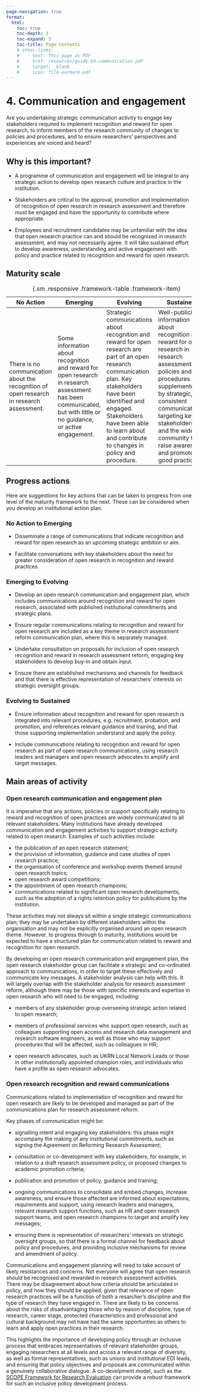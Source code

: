 ```yaml
---
page-navigation: true
format:
  html:
    toc: true
    toc-depth: 3
    toc-expand: 3
    toc-title: Page Contents
    # other-links:
    #   - text: This page as PDF
    #     href: resources/guide-04-communication.pdf
    #     target: _blank
    #     icon: file-earmark-pdf
---
```


# 4. Communication and engagement

```{=html}
<a href="resources/guide-04-communication.pdf"
   class="pdf-download" target="_blank"></a>
```

::: {.callout .feature}
Are you undertaking strategic communication activity to engage key stakeholders required to implement recognition and reward for open research, to inform members of the research community of changes to policies and procedures, and to ensure researchers' perspectives and experiences are voiced and heard? 
:::

## Why is this important? 

- A programme of communication and engagement will be integral to any strategic action to develop open research culture and practice in the institution. 

- Stakeholders are critical to the approval, promotion and implementation of recognition of open research in research assessment and therefore must be engaged and have the opportunity to contribute where appropriate. 

- Employees and recruitment candidates may be unfamiliar with the idea that open research practice can and should be recognised in research assessment, and may not necessarily agree. It will take sustained effort to develop awareness, understanding and active engagement with policy and practice related to recognition and reward for open research.   

## Maturity scale 

| No Action | Emerging | Evolving | Sustained |
|---------|---------|---------|---------|
| There is no communication about the recognition of open research in research assessment. | Some information about recognition and reward for open research in research assessment has been communicated, but with little or no guidance, or active engagement. | Strategic communications about recognition and reward for open research are part of an open research communication plan. Key stakeholders have been identified and engaged. Stakeholders have been able to learn about and contribute to changes in policy and procedure. | Well-publicised information about recognition and reward for open research in research assessment policies and procedures is supplemented by strategic, consistent communications targeting key stakeholders and the wider community to raise awareness and promote good practice. |

: {.sm .responsive .framework-table .framework-item}


## Progress actions 

Here are suggestions for key actions that can be taken to progress from one level of the maturity framework to the next. These can be considered when you develop an institutional action plan.  

### No Action to Emerging 

- Disseminate a range of communications that indicate recognition and reward for open research as an upcoming strategic ambition or aim. 

- Facilitate conversations with key stakeholders about the need for greater consideration of open research in recognition and reward practices. 

### Emerging to Evolving 

- Develop an open research communication and engagement plan, which includes communications around recognition and reward for open research, associated with published institutional commitments and strategic plans. 

- Ensure regular communications relating to recognition and reward for open research are included as a key theme in research assessment reform communication plan, where this is separately managed. 

- Undertake consultation on proposals for inclusion of open research recognition and reward in research assessment reform, engaging key stakeholders to develop buy-in and obtain input.  

- Ensure there are established mechanisms and channels for feedback and that there is effective representation of researchers' interests on strategic oversight groups. 

### Evolving to Sustained 

- Ensure information about recognition and reward for open research is integrated into relevant procedures, e.g. recruitment, probation, and promotion, and references relevant guidance and training, and that those supporting implementation understand and apply the policy.  

- Include communications relating to recognition and reward for open research as part of open research communications, using research leaders and managers and open research advocates to amplify and target messages. 

## Main areas of activity 

### Open research communication and engagement plan 

It is imperative that any actions, policies or support specifically relating to reward and recognition of open practices are widely communicated to all relevant stakeholders. Many institutions have already developed communication and engagement activities to support strategic activity related to open research. Examples of such activities include: 

- the publication of an open research statement;
- the provision of information, guidance and case studies of open research practice; 
- the organisation of conference and workshop events themed around open research topics; 
- open research award competitions; 
- the appointment of open research champions; 
- communications related to significant open research developments, such as the adoption of a rights retention policy for publications by the institution. 

These activities may not always sit within a single strategic communications plan; they may be undertaken by different stakeholders within the organisation and may not be explicitly organised around an open research theme. However, to progress through to maturity, institutions would be expected to have a structured plan for communication related to reward and recognition for open research. 

By developing an open research communication and engagement plan, the open research stakeholder group can facilitate a strategic and co-ordinated approach to communications, in order to target these effectively and communicate key messages. A stakeholder analysis can help with this. It will largely overlap with the stakeholder analysis for research assessment reform, although there may be those with specific interests and expertise in open research who will need to be engaged, including:  

- members of any stakeholder group overseeing strategic action related to open research; 

- members of professional services who support open research, such as colleagues supporting open access and research data management and research software engineers, as well as those who may support procedures that will be affected, such as colleagues in HR;  

- open research advocates, such as UKRN Local Network Leads or those in other institutionally appointed champion roles, and individuals who have a profile as open research advocates. 

### Open research recognition and reward communications 

Communications related to implementation of recognition and reward for open research are likely to be developed and managed as part of the communications plan for research assessment reform.  

Key phases of communication might be:  

- signalling intent and engaging key stakeholders: this phase might accompany the making of any institutional commitments, such as signing the Agreement on Reforming Research Assessment; 

- consultation or co-development with key stakeholders, for example, in relation to a draft research assessment policy, or proposed changes to academic promotion criteria; 

- publication and promotion of policy, guidance and training; 

- ongoing communications to consolidate and embed changes, increase awareness, and ensure those affected are informed about expectations, requirements and support, using research leaders and managers, relevant research support functions, such as HR and open research support teams, and open research champions to target and amplify key messages; 

- ensuring there is representation of researchers' interests on strategic oversight groups, so that there is a formal channel for feedback about policy and procedures, and providing inclusive mechanisms for review and amendment of policy.  

Communications and engagement planning will need to take account of likely resistances and concerns. Not everyone will agree that open research should be recognised and rewarded in research assessment activities. There may be disagreement about how criteria should be articulated in policy, and how they should be applied, given that relevance of open research practices will be a function of both a resarcher's discipline and the type of research they have engaged in. There are likely to be concerns about the risks of disadvantaging those who by reason of discipline, type of research, career stage, protected characteristics and professional and cultural background may not have had the same opportunties as others to learn and apply open practices in their research. 

This highlights the importance of developing policy through an inclusive process that embraces representatives of relevant stakeholder groups, engaging researchers at all levels and across a relevant range of diversity, as well as formal representatives, such as unions and institutional EDI leads, and ensuring that policy objectives and proposals are communicated within a genuinely collaborative dialogue. A co-develpment model, such as the [SCOPE Framework for Research Evaluation](https://inorms.net/scope-framework-for-research-evaluation/) can provide a robust framework for such an inclusive policy development process.    

